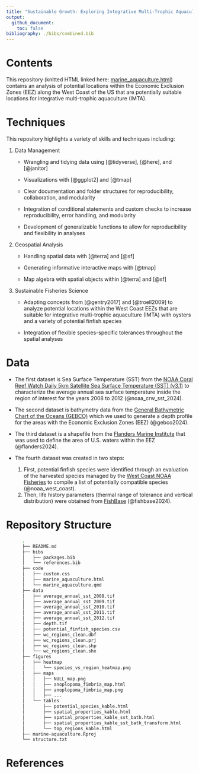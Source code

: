 ```yaml
---
title: "Sustainable Growth: Exploring Integrative Multi-Trophic Aquaculture on the West Coast"
output:
  github_document:
    toc: false
bibliography: ./bibs/combined.bib
---
```


# Contents

This repository (knitted HTML linked here: [marine_aquaculture.html](https://jadenorli.github.io/marine-aquaculture/code/marine_aquaculture.html)) contains an analysis of potential locations within the
Economic Exclusion Zones (EEZ) along the West Coast of the US that are
potentially suitable locations for integrative multi-trophic aquaculture
(IMTA).

# Techniques

This repository highlights a variety of skills and techniques including:

1.  Data Management
    -   Wrangling and tidying data using [@tidyverse], [@here], and
        [@janitor]

    -   Visualizations with [@ggplot2] and [@tmap]

    -   Clear documentation and folder structures for reproducibility,
        collaboration, and modularity

    -   Integration of conditional statements and custom checks to
        increase reproducibility, error handling, and modularity

    -   Development of generalizable functions to allow for
        reproducibility and flexibility in analyses
2.  Geospatial Analysis
    -   Handling spatial data with [@terra] and [@sf]

    -   Generating informative interactive maps with [@tmap]

    -   Map algebra with spatial objects within [@terra] and [@sf]
3.  Sustainable Fisheries Science
    -   Adapting concepts from [@gentry2017] and [@troell2009] to
        analyze potential locations within the West Coast EEZs that are
        suitable for integrative multi-trophic aquaculture (IMTA) with
        oysters and a variety of potential finfish species

    -   Integration of flexible species-specific tolerances throughout
        the spatial analyses

# Data

-   The first dataset is Sea Surface Temperature (SST) from the [NOAA
    Coral Reef Watch Daily 5km Satellite Sea Surface Temperature (SST)
    (v3.1)](https://coralreefwatch.noaa.gov/product/5km/index_5km_sst.php)
    to characterize the average annual sea surface temperature inside
    the region of interest for the years 2008 to 2012
    (@noaa_crw_sst_2024).

-   The second dataset is bathymetry data from the [General Bathymetric
    Chart of the Oceans
    (GEBCO)](https://www.gebco.net/data_and_products/gridded_bathymetry_data/#area)
    which we used to generate a depth profile for the areas with the
    Economic Exclusion Zones (EEZ) (@gebco2024).

-   The third dataset is a shapefile from the [Flanders Marine
    Institute](https://www.marineregions.org/eez.php) that was used to
    define the area of U.S. waters within the EEZ (@flanders2024).

-   The fourth dataset was created in two steps:

    1.  First, potential finfish species were identified through an
        evaluation of the harvested species managed by the [West Coast
        NOAA
        Fisheries](https://www.fisheries.noaa.gov/species-directory) to
        compile a list of potentially compatible species
        (@noaa_west_coast).
    2.  Then, life history parameters (thermal range of tolerance and
        vertical distribution) were obtained from
        [FishBase](https://www.fishbase.org.au/v4) (@fishbase2024).

# Repository Structure

``` bash
      .
      ├── README.md
      ├── bibs
      │   ├── packages.bib
      │   └── references.bib
      ├── code
      │   ├── custom.css
      │   ├── marine_aquaculture.html
      │   └── marine_aquaculture.qmd
      ├── data
      │   ├── average_annual_sst_2008.tif
      │   ├── average_annual_sst_2009.tif
      │   ├── average_annual_sst_2010.tif
      │   ├── average_annual_sst_2011.tif
      │   ├── average_annual_sst_2012.tif
      │   ├── depth.tif
      │   ├── potential_finfish_species.csv
      │   ├── wc_regions_clean.dbf
      │   ├── wc_regions_clean.prj
      │   ├── wc_regions_clean.shp
      │   └── wc_regions_clean.shx
      ├── figures
      │   ├── heatmap
      │   │   └── species_vs_region_heatmap.png
      │   ├── maps
      │   │   ├── NULL_map.png
      │   │   ├── anoplopoma_fimbria_map.html
      │   │   ├── anoplopoma_fimbria_map.png
      │   │   ├── ...
      │   └── tables
      │       ├── potential_species_kable.html
      │       ├── spatial_properties_kable.html
      │       ├── spatial_properties_kable_sst_bath.html
      │       ├── spatial_properties_kable_sst_bath_transform.html
      │       └── top_regions_kable.html
      ├── marine-aquaculture.Rproj
      └── structure.txt
```

# References
